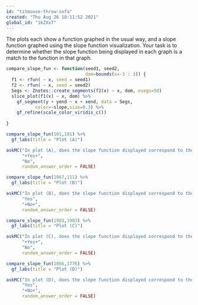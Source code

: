```yaml
---
id: "titmouse-throw-sofa"
created: "Thu Aug 26 18:11:52 2021"
global_id: "1kZXxT"
---
```


The plots each show a function graphed in the usual way, and a slope function graphed using the slope function visualization. Your task is to determine whether the slope function being displayed in each graph is a match to the function in that graph. 

```r
compare_slope_fun <- function(seed1, seed2, 
                              dom=bounds(x=-3 : 3)) {
  f1 <- rfun( ~ x, seed = seed1)
  f2 <- rfun( ~ x, seed = seed2)
  Segs <- Znotes::create_segments(f2(x) ~ x, dom, nsegs=50)
  slice_plot(f1(x) ~ x, dom) %>%
    gf_segment(y + yend ~ x + xend, data = Segs, 
           color=~slope,size=0.3) %>%
    gf_refine(scale_color_viridis_c())
  
}
```

```r
compare_slope_fun(101,101) %>%
  gf_labs(title = "Plot (A)")
```

```r
askMC("In plot (A), does the slope function displayed correspond to the function that is  graphed?",
      "+Yes+",
      "No",
      random_answer_order = FALSE)
```


```r
compare_slope_fun(1067,111) %>%
  gf_labs(title = "Plot (B)")
```

```r
askMC("In plot (B), does the slope function displayed correspond to the function that is  graphed?",
      "Yes",
      "+No+",
      random_answer_order = FALSE)
```

```r
compare_slope_fun(1903,1903) %>%
  gf_labs(title = "Plot (C)")
```

```r
askMC("In plot (C), does the slope function displayed correspond to the function that is  graphed?",
      "+Yes+",
      "No",
      random_answer_order = FALSE)
```

```r
compare_slope_fun(1066,1776) %>%
  gf_labs(title = "Plot (D)")
```

```r
askMC("In plot (D), does the slope function displayed correspond to the function that is  graphed?",
      "Yes",
      "+No+",
      random_answer_order = FALSE)
```
